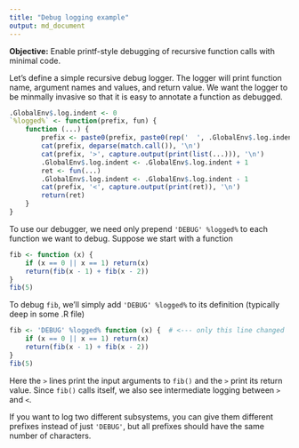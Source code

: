 ```yaml
---
title: "Debug logging example"
output: md_document
---
```


**Objective:** Enable printf-style debugging of recursive function calls with minimal code.

Let's define a simple recursive debug logger.
The logger will print function name, argument names and values, and return value.
We want the logger to be minmally invasive so that it is easy to annotate a function as debugged.
```r
.GlobalEnv$.log.indent <- 0
`%logged%` <- function(prefix, fun) {
    function (...) {
        prefix <- paste0(prefix, paste0(rep('  ', .GlobalEnv$.log.indent), collapse=''))
        cat(prefix, deparse(match.call()), '\n')
        cat(prefix, '>', capture.output(print(list(...))), '\n')
        .GlobalEnv$.log.indent <- .GlobalEnv$.log.indent + 1
        ret <- fun(...)
        .GlobalEnv$.log.indent <- .GlobalEnv$.log.indent - 1
        cat(prefix, '<', capture.output(print(ret)), '\n')
        return(ret)
    }
}
```

To use our debugger, we need only prepend `'DEBUG' %logged%` to each function we want to debug. Suppose we start with a function
```r
fib <- function (x) {
    if (x == 0 || x == 1) return(x)
    return(fib(x - 1) + fib(x - 2))
}
fib(5)
```
To debug `fib`, we'll simply add `'DEBUG' %logged%` to its definition (typically deep in some .R file)
```r
fib <- 'DEBUG' %logged% function (x) {  # <--- only this line changed
    if (x == 0 || x == 1) return(x)
    return(fib(x - 1) + fib(x - 2))
}
fib(5)
```
Here the `>` lines print the input arguments to `fib()` and the `>` print its return value. Since `fib()` calls itself, we also see intermediate logging between `>` and `<`.

If you want to log two different subsystems, you can give them different prefixes instead of just `'DEBUG'`, but all prefixes should have the same number of characters.